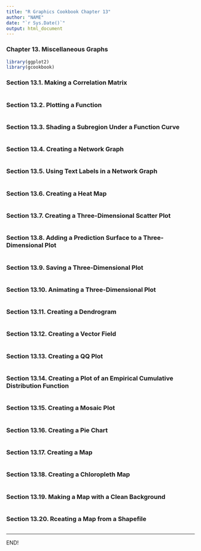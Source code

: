 ```yaml
---
title: "R Graphics Cookbook Chapter 13"
author: "NAME"
date: "`r Sys.Date()`"
output: html_document
---
```


### Chapter 13. Miscellaneous Graphs

```r
library(ggplot2)
library(gcookbook)
```

### Section 13.1. Making a Correlation Matrix

```r
 
```

### Section 13.2. Plotting a Function

```r

```

### Section 13.3. Shading a Subregion Under a Function Curve

```r

```

### Section 13.4. Creating a Network Graph

```r
 
```

### Section 13.5. Using Text Labels in a Network Graph

```r

```

### Section 13.6. Creating a Heat Map

```r

```

### Section 13.7. Creating a Three-Dimensional Scatter Plot

```r

```

### Section 13.8. Adding a Prediction Surface to a Three-Dimensional Plot

```r

```

### Section 13.9. Saving a Three-Dimensional Plot

```r

```

### Section 13.10. Animating a Three-Dimensional Plot

```r

```

### Section 13.11. Creating a Dendrogram

```r

```

### Section 13.12. Creating a Vector Field

```r

```

### Section 13.13. Creating a QQ Plot

```r

```

### Section 13.14. Creating a Plot of an Empirical Cumulative Distribution Function

```r

```

### Section 13.15. Creating a Mosaic Plot

```r

```

### Section 13.16. Creating a Pie Chart

```r

```

### Section 13.17. Creating a Map

```r

```

### Section 13.18. Creating a Chloropleth Map

```r

```

### Section 13.19. Making a Map with a Clean Background

```r

```

### Section 13.20. Rceating a Map from a Shapefile

```r

```


<hr>
END!